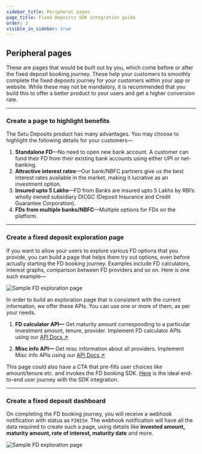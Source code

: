 ```yaml
---
sidebar_title: Peripheral pages
page_title: Fixed Deposits SDK integration guide
order: 3
visible_in_sidebar: true
---
```


## Peripheral pages

These are pages that would be built out by you, which come before or after the fixed deposit booking journey. These help your customers to smoothly complete the fixed deposits journey for your customers within your app or website. While these may not be mandatory, it is recommended that you build this to offer a better product to your users and get a higher conversion rate.

<hr class="secondary" />

### Create a page to highlight benefits

The Setu Deposits product has many advantages. You may choose to highlight the following details for your customers—

1. **Standalone FD**—No need to open new bank account. A customer can fund their FD from their existing bank accounts using either UPI or net-banking.
2. **Attractive interest rates**—Our bank/NBFC partners give us the best interest rates available in the market, making it lucrative as an investment option.
3. **Insured upto 5 Lakhs**—FD from Banks are insured upto 5 Lakhs by RBI’s wholly owned subsidiary DICGC (Deposit Insurance and Credit Guarantee Corporation).
4. **FDs from multiple banks/NBFC**—Multiple options for FDs on the platform.

<hr class="tertiary" />

### Create a fixed deposit exploration page

If you want to allow your users to explore various FD options that you provide, you can build a page that helps them try out options, even before actually starting the FD booking journey. Examples include FD calculators, interest graphs, comparison between FD providers and so on. Here is one such example—

<Row>
  <Portion desktopSpan="7"/>
  <Portion desktopSpan="10">
  <img
    style={{ margin: "0px" }}
    alt="Sample FD exploration page"
    src="https://storage.googleapis.com/strapi-assets/latest/fd_lead_Gen_36297bc433/fd_lead_Gen_36297bc433.png"
  />
  </Portion>

  <Portion desktopSpan="7"/>
</Row>

In order to build an exploration page that is consistent with the current information, we offer these APIs. You can use one or more of them, as per your needs.

1. **FD calculator API—** Get maturity amount corresponding to a particular investment amount, tenure, provider. Implement FD calculator APIs using our <a href="https://docs.setu.co/investments/deposits/api-reference#/category~FD_-_Peripheral_APIs/operation~FDCalculator" target="_blank">API Docs ↗</a>

2. **Misc info API—** Get misc information about all providers. Implement Misc info APIs using our <a href="https://docs.setu.co/investments/deposits/api-reference#/category~FD_-_management_APIs/operation~FDMisc" target="_blank">API Docs ↗</a>

This page could also have a CTA that pre-fills user choices like amount/tenure etc. and invokes the FD booking SDK. <a  href="https://www.figma.com/proto/SZBvpan3WFFsKnvM36Pn1v/New-FD-design?page-id=11519%3A0&node-id=13451%3A5032&viewport=78%2C341%2C0.61&scaling=scale-down&starting-point-node-id=13451%3A5032&show-proto-sidebar=1" target="_blank">Here</a> is the ideal end-to-end user journey with the SDK integration.

<hr class="tertiary" />

### Create a fixed deposit dashboard

On completing the FD booking journey, you will receive a webhook notification with status as `FINISH`. The webhook notification will have all the data required to create such a page, using details like <strong>invested amount, maturity amount, rate of interest, maturity date</strong> and more.

<Row>
  <Portion desktopSpan="7"/>

<Portion desktopSpan="10">
  <img
    style={{ margin: "0px" }}
    alt="Sample FD exploration page"
    src="https://storage.googleapis.com/strapi-assets/latest/image_(2)/image_(2).png"
  />
</Portion>

  <Portion desktopSpan="7"/>
</Row>

<WasPageHelpful />
